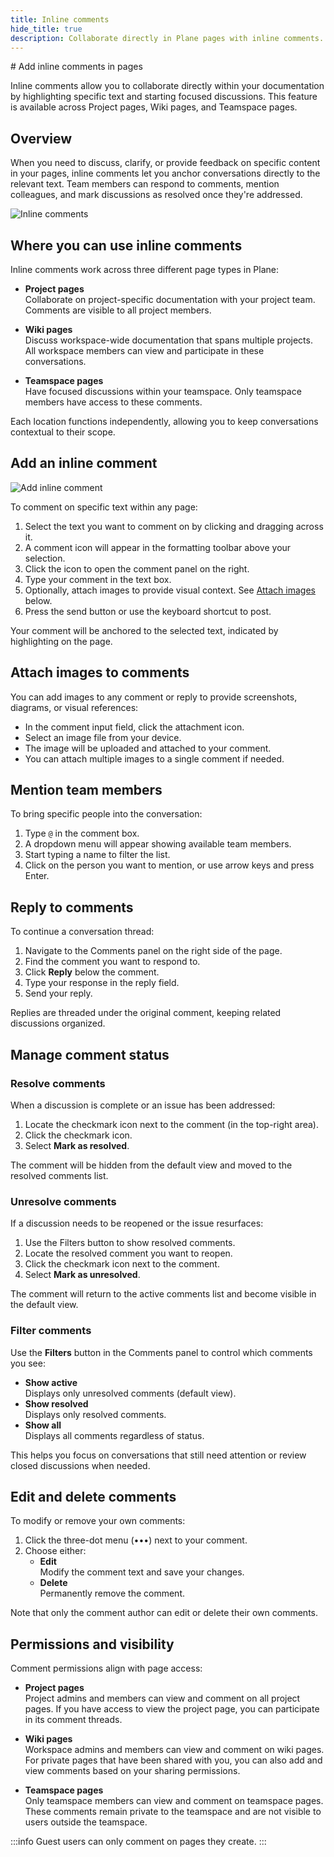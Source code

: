 ```yaml
---
title: Inline comments
hide_title: true
description: Collaborate directly in Plane pages with inline comments. Highlight text, mention teammates, and resolve discussions across projects, wikis, and teamspaces.
---
```



<div className="tag-wrapper">
  # Add inline comments in pages
  <Tags tags={[{ name: "Business", link: "https://plane.so/pricing", additionalClass: "business" }]} />
</div>

Inline comments allow you to collaborate directly within your documentation by highlighting specific text and starting focused discussions. This feature is available across Project pages, Wiki pages, and Teamspace pages.

## Overview

When you need to discuss, clarify, or provide feedback on specific content in your pages, inline comments let you anchor conversations directly to the relevant text. Team members can respond to comments, mention colleagues, and mark discussions as resolved once they're addressed.

![Inline comments](https://media.docs.plane.so/pages/inline-comment.webp#center)

## Where you can use inline comments

Inline comments work across three different page types in Plane:

- **Project pages**  
Collaborate on project-specific documentation with your project team. Comments are visible to all project members.

- **Wiki pages**  
Discuss workspace-wide documentation that spans multiple projects. All workspace members can view and participate in these conversations.

- **Teamspace pages**  
Have focused discussions within your teamspace. Only teamspace members have access to these comments.

Each location functions independently, allowing you to keep conversations contextual to their scope.

## Add an inline comment

![Add inline comment](https://media.docs.plane.so/pages/add-inline-comment.webp#center)

To comment on specific text within any page:

1. Select the text you want to comment on by clicking and dragging across it.
2. A comment icon will appear in the formatting toolbar above your selection.
3. Click the icon to open the comment panel on the right.
4. Type your comment in the text box.
5. Optionally, attach images to provide visual context. See [Attach images](#attach-images-to-comments) below.
6. Press the send button or use the keyboard shortcut to post.

Your comment will be anchored to the selected text, indicated by highlighting on the page.

## Attach images to comments
You can add images to any comment or reply to provide screenshots, diagrams, or visual references:

- In the comment input field, click the attachment icon.
- Select an image file from your device.
- The image will be uploaded and attached to your comment.
- You can attach multiple images to a single comment if needed. 

## Mention team members

To bring specific people into the conversation:

1. Type `@` in the comment box.
2. A dropdown menu will appear showing available team members.
3. Start typing a name to filter the list.
4. Click on the person you want to mention, or use arrow keys and press Enter.

<!-- Mentioned team members will receive a notification about the comment. -->

## Reply to comments

To continue a conversation thread:

1. Navigate to the Comments panel on the right side of the page.
2. Find the comment you want to respond to.
3. Click **Reply** below the comment.
4. Type your response in the reply field.
5. Send your reply.

Replies are threaded under the original comment, keeping related discussions organized.

## Manage comment status

### Resolve comments

When a discussion is complete or an issue has been addressed:

1. Locate the checkmark icon next to the comment (in the top-right area).
2. Click the checkmark icon.
3. Select **Mark as resolved**.

The comment will be hidden from the default view and moved to the resolved comments list.

### Unresolve comments

If a discussion needs to be reopened or the issue resurfaces:

1. Use the Filters button to show resolved comments.
2. Locate the resolved comment you want to reopen.
3. Click the checkmark icon next to the comment.
4. Select **Mark as unresolved**.

The comment will return to the active comments list and become visible in the default view.

### Filter comments

Use the **Filters** button in the Comments panel to control which comments you see:

- **Show active**  
Displays only unresolved comments (default view).
- **Show resolved**  
Displays only resolved comments.
- **Show all**  
Displays all comments regardless of status.

This helps you focus on conversations that still need attention or review closed discussions when needed.

## Edit and delete comments

To modify or remove your own comments:

1. Click the three-dot menu (•••) next to your comment.
2. Choose either:
   - **Edit**  
   Modify the comment text and save your changes.
   - **Delete**   
   Permanently remove the comment.

Note that only the comment author can edit or delete their own comments.

## Permissions and visibility

Comment permissions align with page access:

- **Project pages**  
Project admins and members can view and comment on all project pages. If you have access to view the project page, you can participate in its comment threads.

- **Wiki pages**  
Workspace admins and members can view and comment on wiki pages. For private pages that have been shared with you, you can also add and view comments based on your sharing permissions.

- **Teamspace pages**  
Only teamspace members can view and comment on teamspace pages. These comments remain private to the teamspace and are not visible to users outside the teamspace.

:::info
Guest users can only comment on pages they create. 
:::